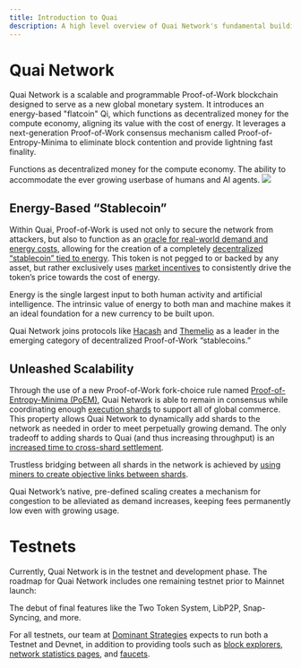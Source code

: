 ```yaml
---
title: Introduction to Quai
description: A high level overview of Quai Network's fundamental building blocks.
---
```


# Quai Network

Quai Network is a scalable and programmable Proof-of-Work blockchain designed to serve as a new global monetary system. It introduces an energy-based "flatcoin" Qi, which functions as decentralized money for the compute economy, aligning its value with the cost of energy. It leverages a next-generation Proof-of-Work consensus mechanism called Proof-of-Entropy-Minima to eliminate block contention and provide lightning fast finality.

<CardGroup cols={1}>
	<Card
		title='Energy-Based “Stablecoin”'
		icon='coin'
		href='/learn/introduction#energy-based-stablecoin'
	>
		Functions as decentralized money for the compute economy.
	</Card>
	<Card
		title='Unleashed Scalability'
		icon='arrow-up-right-dots'
		href='/learn/introduction#unleashed-scalability'
	>
		The ability to accommodate the ever growing userbase of humans and AI agents.
	</Card>
</CardGroup>

<Frame>
	<img src='/images/HierarchicalStructure.jpg' />
</Frame>

## Energy-Based “Stablecoin”

Within Quai, Proof-of-Work is used not only to secure the network from attackers, but also to function as an [oracle for real-world demand and energy costs](/learn/tokenomics/token-dynamics/token-dynamics), allowing for the creation of a completely [decentralized “stablecoin” tied to energy](/learn/tokenomics/qi-emissions). This token is not pegged to or backed by any asset, but rather exclusively uses [market incentives](/learn/tokenomics/token-dynamics/token-dynamics) to consistently drive the token’s price towards the cost of energy.

Energy is the single largest input to both human activity and artificial intelligence. The intrinsic value of energy to both man and machine makes it an ideal foundation for a new currency to be built upon.

Quai Network joins protocols like [Hacash](https://hacash.money/) and [Themelio](https://docs.melproject.org/concepts/melmint) as a leader in the emerging category of decentralized Proof-of-Work “stablecoins.”

## Unleashed Scalability

Through the use of a new Proof-of-Work fork-choice rule named [Proof-of-Entropy-Minima (PoEM)](/learn/advanced-introduction/poem/poem), Quai Network is able to remain in consensus while coordinating enough [execution shards](/learn/advanced-introduction/poem/sharding/execution-sharding) to support all of global commerce. This property allows Quai Network to dynamically add shards to the network as needed in order to meet perpetually growing demand. The only tradeoff to adding shards to Quai (and thus increasing throughput) is an [increased time to cross-shard settlement](/learn/advanced-introduction/poem/sharding/dynamic-sharding#time-to-global-settlement).

Trustless bridging between all shards in the network is achieved by [using miners to create objective links between shards](/learn/advanced-introduction/merged-mining/coincident-blocks).

Quai Network’s native, pre-defined scaling creates a mechanism for congestion to be alleviated as demand increases, keeping fees permanently low even with growing usage.

# Testnets

Currently, Quai Network is in the testnet and development phase. The roadmap for Quai Network includes one remaining testnet prior to Mainnet launch:

<CardGroup cols={1}>
	<Card
		title='Golden Age Testnet'
		icon='pickaxe'
	>
		The debut of final features like the Two Token System, LibP2P, Snap-Syncing, and more.
	</Card>
</CardGroup>

For all testnets, our team at [Dominant Strategies](https://dominantstrategies.io) expects to run both a Testnet and Devnet, in addition to providing tools such as [block explorers](https://quaiscan.io), [network statistics pages](https://stats.quai.network), and [faucets](https://faucet.quai.network).
